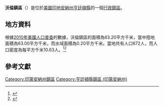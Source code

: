 {{noteTA
|G1=USState
|G2=地名
|G3=Unit
}}
{{Infobox settlement
|official_name            = 沃倫鎮區
|native_name = Warren Township
|settlement_type          = [[行政鎮區|行政鎮區]]
|image_skyline            = 
|imagesize                = 
|image_map                = Map highlighting Warren Township, Huntington County, Indiana.svg
|mapsize                  = 250px
|pushpin_map  =USA Indiana
|pushpin_label = 沃倫鎮區
|pushpin_label_position   = top
|pushpin_map_caption      = 沃倫鎮區在印地安納州的位置
|subdivision_type         = [[世界政區索引|國家]]
|subdivision_type1        = [[美国州份|州份]]
|subdivision_type2        = [[印地安納州行政区划|縣]]
|subdivision_name         = [[美国|美国]]
|subdivision_name1        = [[印地安納州|印地安納州]]
|subdivision_name2        = [[亨廷頓縣_(印地安納州)|亨廷頓縣]]
|elevation_ft             = 853
|elevation_m              = 260
|timezone                 = [[北美东部時區|北美东部時區]]
|area_total_km2           = 63.20
|area_land_km2            = 63.00
|area_water_km2           = 0.20
|area_total_sq_mi         = 
|area_land_sq_mi          = 
|area_water_sq_mi         = 
|population_as_of         = [[2010年美國人口普查|2010]]
|population_footnotes     = 
|population_total         = 672
|population_density_km2   = auto
|population_density_sq_mi = auto
|utc_offset               = -5
|coordinates              = {{coord|40|57|36|N|85|36|34|W|type:city_region:US-AL_source:GNS-enwiki|display=inline,title}}
| coor_pinpoint           = 
| coordinates_footnotes   = 
|timezone_DST             = EDT
|utc_offset_DST           = -4
|postal_code_type         = [[美國郵區編號|郵區編號]]
|postal_code              = 
|area_code                = {{link-en|电话区号260|Area code 260|260}}
|blank_name = [[地名信息系统|GNIS ID]]
|blank_info = 453975
}}
'''沃倫鎮區'''（{{lang-en|Warren Township}}）是位於[[美國|美國]][[印地安納州|印地安納州]][[亨廷頓縣_(印地安納州)|亨廷頓縣]]的一個[[行政鎮區|行政鎮區]]。

== 地方資料 ==
根據[[2010年美國人口普查|2010年美國人口普查]]的數據，沃倫鎮區的面積為63.20平方千米，當中陸地面積為63.00平方千米，而水域面積為0.20平方千米。當地共有人口672人，而人口密度為每平方千米10.63人。<ref name="GR8">{{cite web|url=http://factfinder2.census.gov|publisher=[[美国人口调查局|美国人口调查局]]|accessdate=2011-05-14|title=American FactFinder|archive-date=2013-09-11|archive-url=https://web.archive.org/web/20130911234518/http://factfinder2.census.gov/|dead-url=no}}</ref><ref>{{cite web|url=https://www.citypopulation.de/en/usa/illinois/admin/|title=USA: Illinois (Counties and Townships) - City Population|accessdate=2020-07-23|archive-date=2020-04-22|archive-url=https://web.archive.org/web/20200422090607/https://www.citypopulation.de/en/usa/illinois/admin/|dead-url=no}}</ref>

== 參考文獻 ==
{{reflist}}

{{亨廷頓縣 (印地安納州)}}

{{DEFAULTSORT:Warren Township}}
[[Category:印第安納州鎮區|Category:印第安納州鎮區]]
[[Category:亨廷頓縣鎮區_(印第安納州)|Category:亨廷頓縣鎮區 (印第安納州)]]
{{Indiana-geo-stub}}